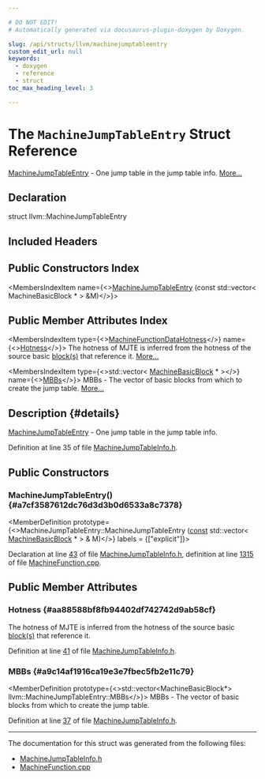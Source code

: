 ```yaml
---

# DO NOT EDIT!
# Automatically generated via docusaurus-plugin-doxygen by Doxygen.

slug: /api/structs/llvm/machinejumptableentry
custom_edit_url: null
keywords:
  - doxygen
  - reference
  - struct
toc_max_heading_level: 3

---
```





# The `MachineJumpTableEntry` Struct Reference

<DoxygenPage pluginConfig={pluginConfig}>

<a href="/docs/api/structs/llvm/machinejumptableentry">MachineJumpTableEntry</a> - One jump table in the jump table info. <a href="#details">More...</a>

## Declaration

<CodeBlock>struct llvm::MachineJumpTableEntry</CodeBlock>

## Included Headers

<IncludesList>
<IncludesListItem
  filePath="llvm/CodeGen/MachineJumpTableInfo.h"
  permalink="/docs/api/files/include/include/llvm/include/llvm/codegen/machinejumptableinfo-h"
  isLocal="true" />
</IncludesList>

## Public Constructors Index

<MembersIndex>

<MembersIndexItem
  name={<><a href="#a7cf3587612dc76d3d3b0d6533a8c7378">MachineJumpTableEntry</a> (const std::vector&lt; MachineBasicBlock &#42; &gt; &amp;M)</>}>
</MembersIndexItem>

</MembersIndex>

## Public Member Attributes Index

<MembersIndex>

<MembersIndexItem
  type={<><a href="/docs/api/namespaces/llvm/#a59c007354dfad2f618a37e6efaf7cd9b">MachineFunctionDataHotness</a></>}
  name={<><a href="#aa88588bf8fb94402df742742d9ab58cf">Hotness</a></>}>
The hotness of MJTE is inferred from the hotness of the source basic <a href="/docs/api/files/lib/lib/transforms/lib/transforms/utils/unifyloopexits-cpp/#a4741a07a0e5675f89cfed122008e0a76">block(s)</a> that reference it. <a href="#aa88588bf8fb94402df742742d9ab58cf">More...</a>
</MembersIndexItem>

<MembersIndexItem
  type={<>std::vector&lt; <a href="/docs/api/classes/llvm/machinebasicblock">MachineBasicBlock</a> &#42; &gt;</>}
  name={<><a href="#a9c14af1916ca19e3e7fbec5fb2e11c79">MBBs</a></>}>
MBBs - The vector of basic blocks from which to create the jump table. <a href="#a9c14af1916ca19e3e7fbec5fb2e11c79">More...</a>
</MembersIndexItem>

</MembersIndex>

## Description {#details}

<a href="/docs/api/structs/llvm/machinejumptableentry">MachineJumpTableEntry</a> - One jump table in the jump table info.

Definition at line 35 of file <a href="/docs/api/files/include/include/llvm/include/llvm/codegen/machinejumptableinfo-h">MachineJumpTableInfo.h</a>.

<SectionDefinition>

## Public Constructors

### MachineJumpTableEntry() {#a7cf3587612dc76d3d3b0d6533a8c7378}

<MemberDefinition
  prototype={<>MachineJumpTableEntry::MachineJumpTableEntry (<a href="/docs/api/files/lib/lib/target/lib/target/aarch64/aarch64promoteconstant-cpp/#a90f8350fecae261c25be85d38b451bff">const</a> std::vector&lt; <a href="/docs/api/classes/llvm/machinebasicblock">MachineBasicBlock</a> &#42; &gt; &amp; M)</>}
  labels = {["explicit"]}>

Declaration at line <a href="/docs/api/files/include/include/llvm/include/llvm/codegen/machinejumptableinfo-h/#l00043">43</a> of file <a href="/docs/api/files/include/include/llvm/include/llvm/codegen/machinejumptableinfo-h">MachineJumpTableInfo.h</a>, definition at line <a href="/docs/api/files/lib/lib/codegen/machinefunction-cpp/#l01315">1315</a> of file <a href="/docs/api/files/lib/lib/codegen/machinefunction-cpp">MachineFunction.cpp</a>.
</MemberDefinition>

</SectionDefinition>

<SectionDefinition>

## Public Member Attributes

### Hotness {#aa88588bf8fb94402df742742d9ab58cf}

<MemberDefinition
  prototype="MachineFunctionDataHotness llvm::MachineJumpTableEntry::Hotness">
The hotness of MJTE is inferred from the hotness of the source basic <a href="/docs/api/files/lib/lib/transforms/lib/transforms/utils/unifyloopexits-cpp/#a4741a07a0e5675f89cfed122008e0a76">block(s)</a> that reference it.

Definition at line <a href="/docs/api/files/include/include/llvm/include/llvm/codegen/machinejumptableinfo-h/#l00041">41</a> of file <a href="/docs/api/files/include/include/llvm/include/llvm/codegen/machinejumptableinfo-h">MachineJumpTableInfo.h</a>.
</MemberDefinition>

### MBBs {#a9c14af1916ca19e3e7fbec5fb2e11c79}

<MemberDefinition
  prototype={<>std::vector&lt;MachineBasicBlock&#42;&gt; llvm::MachineJumpTableEntry::MBBs</>}>
MBBs - The vector of basic blocks from which to create the jump table.

Definition at line <a href="/docs/api/files/include/include/llvm/include/llvm/codegen/machinejumptableinfo-h/#l00037">37</a> of file <a href="/docs/api/files/include/include/llvm/include/llvm/codegen/machinejumptableinfo-h">MachineJumpTableInfo.h</a>.
</MemberDefinition>

</SectionDefinition>

<hr/>

The documentation for this struct was generated from the following files:

<ul>
<li><a href="/docs/api/files/include/include/llvm/include/llvm/codegen/machinejumptableinfo-h">MachineJumpTableInfo.h</a></li>
<li><a href="/docs/api/files/lib/lib/codegen/machinefunction-cpp">MachineFunction.cpp</a></li>
</ul>

</DoxygenPage>
